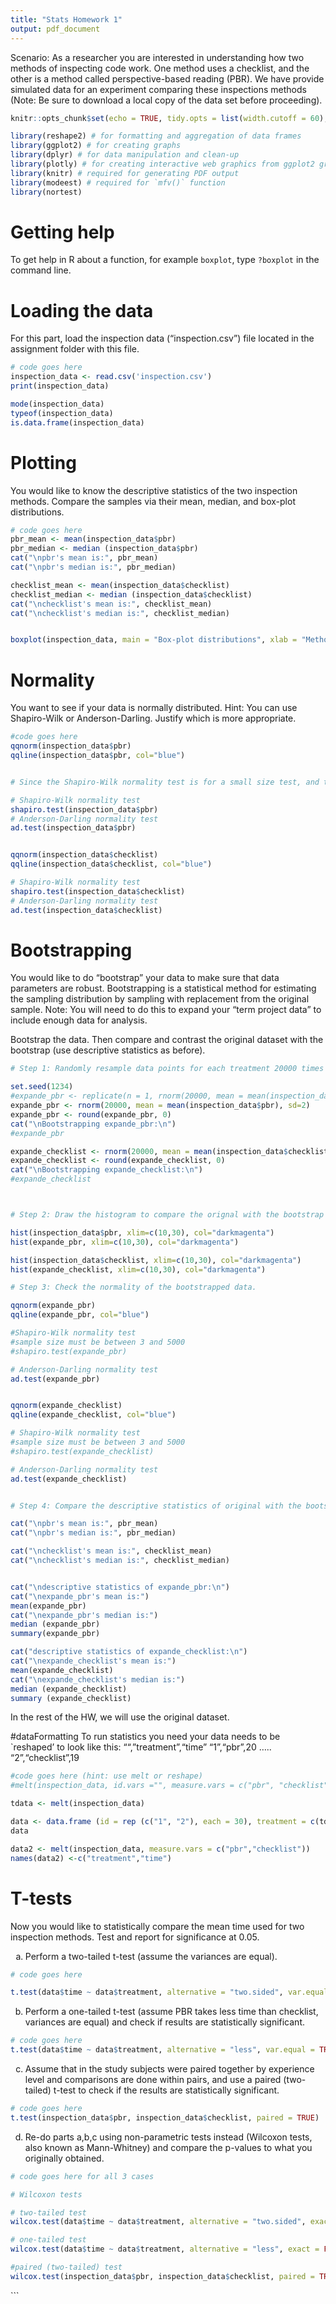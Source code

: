 ```yaml
---
title: "Stats Homework 1"
output: pdf_document
---
```

Scenario: As a researcher you are interested in understanding how two methods of inspecting code work. One method uses a checklist, and the other is a method called perspective-based reading (PBR). We have provide simulated data for an experiment comparing these inspections methods (Note: Be sure to download a local copy of the data set before proceeding).

```r
knitr::opts_chunk$set(echo = TRUE, tidy.opts = list(width.cutoff = 60), tidy = TRUE)

library(reshape2) # for formatting and aggregation of data frames
library(ggplot2) # for creating graphs
library(dplyr) # for data manipulation and clean-up
library(plotly) # for creating interactive web graphics from ggplot2 graphs
library(knitr) # required for generating PDF output
library(modeest) # required for `mfv()` function
library(nortest)
```

# Getting help
To get help in R about a function, for example `boxplot`, type `?boxplot` in the command line.

# Loading the data
For this part, load the inspection data ("inspection.csv") file located in the assignment folder with this file. 

```r
# code goes here
inspection_data <- read.csv('inspection.csv')
print(inspection_data)

mode(inspection_data)
typeof(inspection_data)
is.data.frame(inspection_data)

```

# Plotting
You would like to know the descriptive statistics of the two inspection methods. Compare the samples via their mean, median, and box-plot distributions.

```r
# code goes here
pbr_mean <- mean(inspection_data$pbr)
pbr_median <- median (inspection_data$pbr)
cat("\npbr's mean is:", pbr_mean)
cat("\npbr's median is:", pbr_median)

checklist_mean <- mean(inspection_data$checklist)
checklist_median <- median (inspection_data$checklist)
cat("\nchecklist's mean is:", checklist_mean)
cat("\nchecklist's median is:", checklist_median)


boxplot(inspection_data, main = "Box-plot distributions", xlab = "Method", ylab = "Time", col="darkmagenta")
```

# Normality
You want to see if your data is normally distributed. Hint: You can use Shapiro-Wilk or Anderson-Darling. Justify which is more appropriate.
```r
#code goes here
qqnorm(inspection_data$pbr)
qqline(inspection_data$pbr, col="blue")


# Since the Shapiro-Wilk normality test is for a small size test, and this sample is only 60, the Shapiro-Wilk normality test is more appropriate than Anderson-Darling test.

# Shapiro-Wilk normality test
shapiro.test(inspection_data$pbr)
# Anderson-Darling normality test 
ad.test(inspection_data$pbr)


qqnorm(inspection_data$checklist)
qqline(inspection_data$checklist, col="blue")

# Shapiro-Wilk normality test
shapiro.test(inspection_data$checklist)
# Anderson-Darling normality test 
ad.test(inspection_data$checklist)

```

# Bootstrapping
You would like to do "bootstrap" your data to make sure that data parameters are robust. Bootstrapping is a statistical method for estimating the sampling distribution by sampling with replacement from the original sample. Note: You will need to do this to expand your "term project data" to include enough data for analysis.

Bootstrap the data. Then compare and contrast the original dataset with the bootstrap (use descriptive statistics as before).

```r
# Step 1: Randomly resample data points for each treatment 20000 times  (hint: you can use sample or replicate)

set.seed(1234)
#expande_pbr <- replicate(n = 1, rnorm(20000, mean = mean(inspection_data$pbr), sd=2), simplify = FALSE[[1]] )
expande_pbr <- rnorm(20000, mean = mean(inspection_data$pbr), sd=2)
expande_pbr <- round(expande_pbr, 0)
cat("\nBootstrapping expande_pbr:\n")
#expande_pbr               

expande_checklist <- rnorm(20000, mean = mean(inspection_data$checklist), sd=2)
expande_checklist <- round(expande_checklist, 0)
cat("\nBootstrapping expande_checklist:\n")
#expande_checklist               



# Step 2: Draw the histogram to compare the orignal with the bootstrap data for each treatment separately (hint: use `hist`)

hist(inspection_data$pbr, xlim=c(10,30), col="darkmagenta")
hist(expande_pbr, xlim=c(10,30), col="darkmagenta")

hist(inspection_data$checklist, xlim=c(10,30), col="darkmagenta")
hist(expande_checklist, xlim=c(10,30), col="darkmagenta")

# Step 3: Check the normality of the bootstrapped data.

qqnorm(expande_pbr)
qqline(expande_pbr, col="blue")

#Shapiro-Wilk normality test
#sample size must be between 3 and 5000
#shapiro.test(expande_pbr)

# Anderson-Darling normality test 
ad.test(expande_pbr)


qqnorm(expande_checklist)
qqline(expande_checklist, col="blue")

# Shapiro-Wilk normality test
#sample size must be between 3 and 5000
#shapiro.test(expande_checklist)

# Anderson-Darling normality test 
ad.test(expande_checklist)


# Step 4: Compare the descriptive statistics of original with the bootstrapped data.

cat("\npbr's mean is:", pbr_mean)
cat("\npbr's median is:", pbr_median)

cat("\nchecklist's mean is:", checklist_mean)
cat("\nchecklist's median is:", checklist_median)


cat("\ndescriptive statistics of expande_pbr:\n")
cat("\nexpande_pbr's mean is:")
mean(expande_pbr)
cat("\nexpande_pbr's median is:")
median (expande_pbr)
summary(expande_pbr)

cat("descriptive statistics of expande_checklist:\n")
cat("\nexpande_checklist's mean is:")
mean(expande_checklist)
cat("\nexpande_checklist's median is:")
median (expande_checklist)
summary (expande_checklist)
```

In the rest of the HW, we will use the original dataset.

#dataFormatting
To run statistics you need your data needs to be `reshaped' to look like this:
"","treatment","time"
"1","pbr",20
.....
"2","checklist",19
```r
#code goes here (hint: use melt or reshape)
#melt(inspection_data, id.vars ="", measure.vars = c("pbr", "checklist"))

tdata <- melt(inspection_data)

data <- data.frame (id = rep (c("1", "2"), each = 30), treatment = c(tdata$variable), time=c(tdata$value))
data

data2 <- melt(inspection_data, measure.vars = c("pbr","checklist"))
names(data2) <-c("treatment","time")

```

# T-tests
Now you would like to statistically compare the mean time used for two inspection methods. Test and report for significance at 0.05.

a) Perform a two-tailed t-test (assume the variances are equal).

```r
# code goes here

t.test(data$time ~ data$treatment, alternative = "two.sided", var.equal = TRUE)

```

b) Perform a one-tailed t-test (assume PBR takes less time than checklist, variances are equal) and check if results are statistically significant.

```r
# code goes here
t.test(data$time ~ data$treatment, alternative = "less", var.equal = TRUE)

```

c)  Assume that in the study subjects were paired together by experience level and comparisons are done within pairs, and use a paired (two-tailed) t-test to check if the results are statistically significant.

```r
# code goes here
t.test(inspection_data$pbr, inspection_data$checklist, paired = TRUE)
```

d) Re-do parts a,b,c using non-parametric tests instead (Wilcoxon tests, also known as Mann-Whitney) and compare the p-values to what you originally obtained.

```r
# code goes here for all 3 cases

# Wilcoxon tests

# two-tailed test
wilcox.test(data$time ~ data$treatment, alternative = "two.sided", exact = FALSE, var.equal = TRUE)

# one-tailed test
wilcox.test(data$time ~ data$treatment, alternative = "less", exact = FALSE, var.equal = TRUE)

#paired (two-tailed) test 
wilcox.test(inspection_data$pbr, inspection_data$checklist, paired = TRUE, exact = FALSE, var.equal = TRUE)

```

```